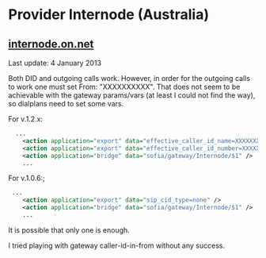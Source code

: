
# Provider Internode (Australia) 

 

## [internode.on.net](http://internode.on.net)

Last update: 4 January 2013

Both DID and outgoing calls work. However, in order for the outgoing calls to work one must set From: "XXXXXXXXXX". That does not seem to be achievable with the gateway params/vars (at least I could not find the way), so dialplans need to set some vars.

  
For v.1.2.x:

```xml
  ...
    <action application="export" data="effective_caller_id_name=XXXXXXXXXX" />
    <action application="export" data="effective_caller_id_number=XXXXXXXXXX" />
    <action application="bridge" data="sofia/gateway/Internode/$1" />
    ...
```

For v.1.0.6:;

```xml
 ...
    <action application="export" data="sip_cid_type=none" />
    <action application="bridge" data="sofia/gateway/Internode/$1" />
    ...
```

It is possible that only one is enough.

I tried playing with gateway caller-id-in-from without any success.


